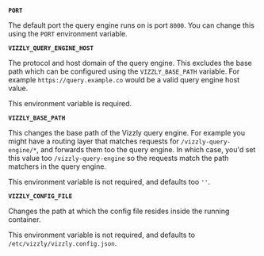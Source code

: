 **`PORT`**

The default port the query engine runs on is port `8000`. You can change this using the `PORT` environment variable.

**`VIZZLY_QUERY_ENGINE_HOST`**

The protocol and host domain of the query engine. This excludes the base path which can be configured using the `VIZZLY_BASE_PATH` variable.
For example `https://query.example.co` would be a valid query engine host value.

This environment variable is required.

**`VIZZLY_BASE_PATH`**

This changes the base path of the Vizzly query engine. For example you might have a routing layer that matches requests for `/vizzly-query-engine/*`, and forwards them too the
query engine. In which case, you'd set this value too `/vizzly-query-engine` so the requests match the path matchers in the query engine.

This environment variable is not required, and defaults too `''`.

**`VIZZLY_CONFIG_FILE`**

Changes the path at which the config file resides inside the running container.

This environment variable is not required, and defaults to `/etc/vizzly/vizzly.config.json`.
